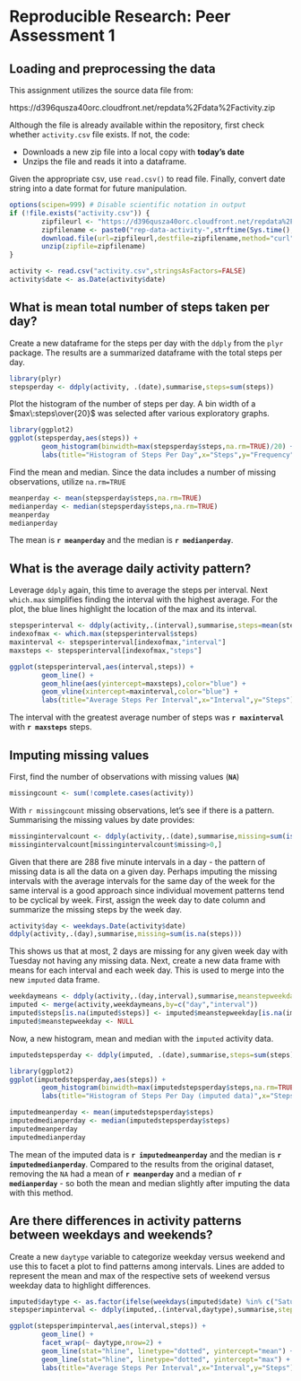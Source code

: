 # Reproducible Research: Peer Assessment 1


## Loading and preprocessing the data

This assignment utilizes the source data file from:

https://d396qusza40orc.cloudfront.net/repdata%2Fdata%2Factivity.zip

Although the file is already available within the repository, first check whether `activity.csv` file exists. If not, the code:

- Downloads a new zip file into a local copy with **today's date**
- Unzips the file and reads it into a dataframe.

Given the appropriate csv, use `read.csv()` to read file. Finally, convert date string into a date format for future manipulation.

```r
options(scipen=999) # Disable scientific notation in output
if (!file.exists("activity.csv")) {
        zipfileurl <- "https://d396qusza40orc.cloudfront.net/repdata%2Fdata%2Factivity.zip"
        zipfilename <- paste0("rep-data-activity-",strftime(Sys.time(),"%Y%m%d"),".zip")
        download.file(url=zipfileurl,destfile=zipfilename,method="curl")
        unzip(zipfile=zipfilename)
}

activity <- read.csv("activity.csv",stringsAsFactors=FALSE)
activity$date <- as.Date(activity$date)

```

## What is mean total number of steps taken per day?

Create a new dataframe for the steps per day with the `ddply` from the `plyr` package. The results are a summarized dataframe with the total steps per day.

```r
library(plyr)
stepsperday <- ddply(activity, .(date),summarise,steps=sum(steps))

```

Plot the histogram of the number of steps per day. A bin width of a $max\:steps\over{20}$ was selected after various exploratory graphs.

```r
library(ggplot2)
ggplot(stepsperday,aes(steps)) + 
        geom_histogram(binwidth=max(stepsperday$steps,na.rm=TRUE)/20) +
        labs(title="Histogram of Steps Per Day",x="Steps",y="Frequency")
````

Find the mean and median. Since the data includes a number of missing observations, utilize `na.rm=TRUE`

```r
meanperday <- mean(stepsperday$steps,na.rm=TRUE)
medianperday <- median(stepsperday$steps,na.rm=TRUE)
meanperday
medianperday
```

The mean is **`r meanperday`** and the median is **`r medianperday`**.

## What is the average daily activity pattern?

Leverage `ddply` again, this time to average the steps per interval. Next `which.max` simplifies finding the interval with the highest average. For the plot, the blue lines highlight the location of the max and its interval.

```r
stepsperinterval <- ddply(activity,.(interval),summarise,steps=mean(steps,na.rm=TRUE))
indexofmax <- which.max(stepsperinterval$steps)
maxinterval <- stepsperinterval[indexofmax,"interval"]
maxsteps <- stepsperinterval[indexofmax,"steps"]

ggplot(stepsperinterval,aes(interval,steps)) +
        geom_line() +
        geom_hline(aes(yintercept=maxsteps),color="blue") +
        geom_vline(xintercept=maxinterval,color="blue") +
        labs(title="Average Steps Per Interval",x="Interval",y="Steps")
```

The interval with the greatest average number of steps was **`r maxinterval`** with **`r maxsteps`** steps.

## Imputing missing values

First, find the number of observations with missing values (**`NA`**)

```r
missingcount <- sum(!complete.cases(activity))
```

With `r missingcount` missing observations, let's see if there is a pattern. Summarising the missing values by date provides:


```r
missingintervalcount <- ddply(activity,.(date),summarise,missing=sum(is.na(steps)))
missingintervalcount[missingintervalcount$missing>0,]

```

Given that there are 288 five minute intervals in a day - the pattern of missing data is all the data on a given day. Perhaps imputing the missing intervals with the average intervals for the same day of the week for the same interval is a good approach since individual movement patterns tend to be cyclical by week. First, assign the week day to date column and summarize the missing steps by the week day. 

```r
activity$day <- weekdays.Date(activity$date)
ddply(activity,.(day),summarise,missing=sum(is.na(steps)))
```

This shows us that at most, 2 days are missing for any given week day with Tuesday not having any missing data. Next, create a new data frame with means for each interval and each week day. This is used to merge into the new `imputed` data frame.

```r
weekdaymeans <- ddply(activity,.(day,interval),summarise,meanstepweekday=mean(steps,na.rm=TRUE))
imputed <- merge(activity,weekdaymeans,by=c("day","interval"))
imputed$steps[is.na(imputed$steps)] <- imputed$meanstepweekday[is.na(imputed$steps)]
imputed$meanstepweekday <- NULL

```

Now, a new histogram, mean and median with the `imputed` activity data.

```r

imputedstepsperday <- ddply(imputed, .(date),summarise,steps=sum(steps))

library(ggplot2)
ggplot(imputedstepsperday,aes(steps)) + 
        geom_histogram(binwidth=max(imputedstepsperday$steps,na.rm=TRUE)/20) +
        labs(title="Histogram of Steps Per Day (imputed data)",x="Steps",y="Frequency")
````

```r
imputedmeanperday <- mean(imputedstepsperday$steps)
imputedmedianperday <- median(imputedstepsperday$steps)
imputedmeanperday
imputedmedianperday
```

The mean of the imputed data is **`r imputedmeanperday`** and the median is **`r imputedmedianperday`**. Compared to the results from the original dataset, removing the `NA` had a mean of **`r meanperday`** and a median of **`r medianperday`** - so both the mean and median slightly after imputing the data with this method.

## Are there differences in activity patterns between weekdays and weekends?

Create a new `daytype` variable to categorize weekday versus weekend and use this to facet a plot to find patterns among intervals. Lines are added to represent the mean and max of the respective sets of weekend versus weekday data to highlight differences.

```r
imputed$daytype <- as.factor(ifelse(weekdays(imputed$date) %in% c("Saturday","Sunday"), "weekend", "weekday"))
stepsperimpinterval <- ddply(imputed,.(interval,daytype),summarise,steps=mean(steps,na.rm=TRUE))

ggplot(stepsperimpinterval,aes(interval,steps)) +
        geom_line() +
        facet_wrap(~ daytype,nrow=2) +
        geom_line(stat="hline", linetype="dotted", yintercept="mean") +
        geom_line(stat="hline", linetype="dotted", yintercept="max") +
        labs(title="Average Steps Per Interval",x="Interval",y="Steps")
```


